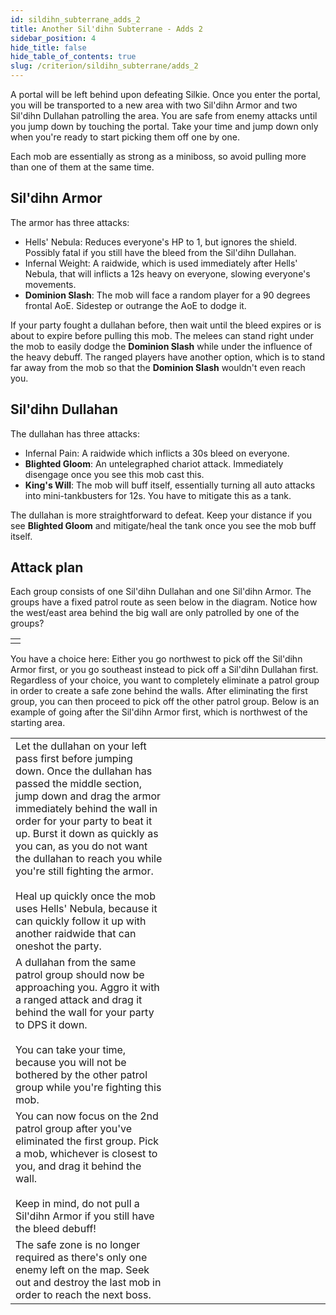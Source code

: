 ```yaml
---
id: sildihn_subterrane_adds_2
title: Another Sil'dihn Subterrane - Adds 2
sidebar_position: 4
hide_title: false
hide_table_of_contents: true
slug: /criterion/sildihn_subterrane/adds_2
---
```


A portal will be left behind upon defeating Silkie. Once you enter the portal, you will be transported to a new area with two Sil'dihn Armor and two Sil'dihn Dullahan patrolling the area. You are safe from enemy attacks until you jump down by touching the portal. Take your time and jump down only when you're ready to start picking them off one by one.

Each mob are essentially as strong as a miniboss, so avoid pulling more than one of them at the same time.

## Sil'dihn Armor

The armor has three attacks:
- <Raidwide>Hells' Nebula</Raidwide>: Reduces everyone's HP to 1, but ignores the shield. Possibly fatal if you still have the bleed from the Sil'dihn Dullahan.
- <Raidwide>Infernal Weight</Raidwide>: A raidwide, which is used immediately after <Raidwide>Hells' Nebula</Raidwide>, that will inflicts a 12s heavy on everyone, slowing everyone's movements.
- **Dominion Slash**: The mob will face a random player for a 90 degrees frontal AoE. Sidestep or outrange the AoE to dodge it.

If your party fought a dullahan before, then wait until the bleed expires or is about to expire before pulling this mob. The melees can stand right under the mob to easily dodge the <strong>Dominion Slash</strong> while under the influence of the heavy debuff. The ranged players have another option, which is to stand far away from the mob so that the <strong>Dominion Slash</strong> wouldn't even reach you. 

## Sil'dihn Dullahan

The dullahan has three attacks:
- <Raidwide>Infernal Pain</Raidwide>: A raidwide which inflicts a 30s bleed on everyone.
- **Blighted Gloom**: An untelegraphed chariot attack. Immediately disengage once you see this mob cast this.
- **King's Will**: The mob will buff itself, essentially turning all auto attacks into mini-tankbusters for 12s. You have to mitigate this as a tank.

The dullahan is more straightforward to defeat. Keep your distance if you see <strong>Blighted Gloom</strong> and mitigate/heal the tank once you see the mob buff itself.

## Attack plan

Each group consists of one Sil'dihn Dullahan and one Sil'dihn Armor. The groups have a fixed patrol route as seen below in the diagram. Notice how the west/east area behind the big wall are only patrolled by one of the groups?

<table width='50%'>
    <tr>
        <td><KittenAsset path='ass/adds2/adds_2_overview.png' /></td>
    </tr>
</table>

You have a choice here: Either you go northwest to pick off the Sil'dihn Armor first, or you go southeast instead to pick off a Sil'dihn Dullahan first. Regardless of your choice, you want to completely eliminate a patrol group in order to create a safe zone behind the walls. After eliminating the first group, you can then proceed to pick off the other patrol group. Below is an example of going after the Sil'dihn Armor first, which is northwest of the starting area.

<table>
    <tr>
        <td width='50%'>Let the dullahan on your left pass first before jumping down. Once the dullahan has passed the middle section, jump down and drag the armor immediately behind the wall in order for your party to beat it up. Burst it down as quickly as you can, as you do not want the dullahan to reach you while you're still fighting the armor.<br /><br />Heal up quickly once the mob uses <Raidwide>Hells' Nebula</Raidwide>, because it can quickly follow it up with another raidwide that can oneshot the party.</td>
        <td><KittenAsset path='ass/adds2/adds_2_part1.webm' /></td>
    </tr>
    <tr>
        <td width='50%'>A dullahan from the same patrol group should now be approaching you. Aggro it with a ranged attack and drag it behind the wall for your party to DPS it down.<br /><br />You can take your time, because you will not be bothered by the other patrol group while you're fighting this mob.</td>
        <td><KittenAsset path='ass/adds2/adds_2_part2.webm' /></td>
    </tr>
    <tr>
        <td width='50%'>You can now focus on the 2nd patrol group after you've eliminated the first group. Pick a mob, whichever is closest to you, and drag it behind the wall.<br /><br /> Keep in mind, do not pull a Sil'dihn Armor if you still have the bleed debuff!</td>
        <td><KittenAsset path='ass/adds2/adds_2_part3.webm' /></td>
    </tr>
    <tr>
        <td width='50%'>The safe zone is no longer required as there's only one enemy left on the map. Seek out and destroy the last mob in order to reach the next boss.</td>
        <td><KittenAsset path='ass/adds2/adds_2_part4.webm' /></td>
    </tr>
</table>
